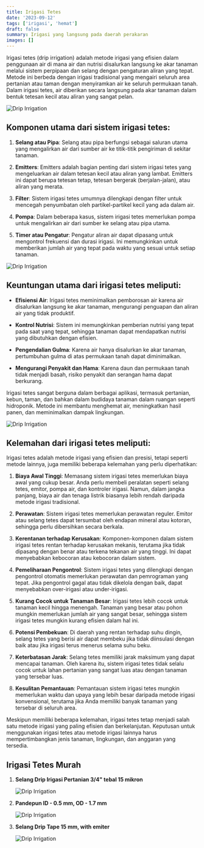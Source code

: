 ```yaml
---
title: Irigasi Tetes
date: '2023-09-12'
tags: ['irigasi', 'hemat']
draft: false
summary: Irigasi yang langsung pada daerah perakaran
images: []
---
```


Irigasi tetes (drip irrigation) adalah metode irigasi yang efisien dalam penggunaan air di mana air dan nutrisi disalurkan langsung ke akar tanaman melalui sistem perpipaan dan selang dengan pengaturan aliran yang tepat. Metode ini berbeda dengan irigasi tradisional yang mengairi seluruh area pertanian atau taman dengan menyiramkan air ke seluruh permukaan tanah. Dalam irigasi tetes, air diberikan secara langsung pada akar tanaman dalam bentuk tetesan kecil atau aliran yang sangat pelan.

![Drip Irrigation](/static/images/drip/drip.jpg)

## Komponen utama dari sistem irigasi tetes:

1. **Selang atau Pipa**: Selang atau pipa berfungsi sebagai saluran utama yang mengalirkan air dari sumber air ke titik-titik pengiriman di sekitar tanaman.

2. **Emitters**: Emitters adalah bagian penting dari sistem irigasi tetes yang mengeluarkan air dalam tetesan kecil atau aliran yang lambat. Emitters ini dapat berupa tetesan tetap, tetesan bergerak (berjalan-jalan), atau aliran yang merata.

3. **Filter**: Sistem irigasi tetes umumnya dilengkapi dengan filter untuk mencegah penyumbatan oleh partikel-partikel kecil yang ada dalam air.

4. **Pompa**: Dalam beberapa kasus, sistem irigasi tetes memerlukan pompa untuk mengalirkan air dari sumber ke selang atau pipa utama.

5. **Timer atau Pengatur**: Pengatur aliran air dapat dipasang untuk mengontrol frekuensi dan durasi irigasi. Ini memungkinkan untuk memberikan jumlah air yang tepat pada waktu yang sesuai untuk setiap tanaman.

![Drip Irrigation](/static/images/drip/drip1.jpg)

## Keuntungan utama dari irigasi tetes meliputi:

- **Efisiensi Air**: Irigasi tetes meminimalkan pemborosan air karena air disalurkan langsung ke akar tanaman, mengurangi penguapan dan aliran air yang tidak produktif.

- **Kontrol Nutrisi**: Sistem ini memungkinkan pemberian nutrisi yang tepat pada saat yang tepat, sehingga tanaman dapat mendapatkan nutrisi yang dibutuhkan dengan efisien.

- **Pengendalian Gulma**: Karena air hanya disalurkan ke akar tanaman, pertumbuhan gulma di atas permukaan tanah dapat diminimalkan.

- **Mengurangi Penyakit dan Hama**: Karena daun dan permukaan tanah tidak menjadi basah, risiko penyakit dan serangan hama dapat berkurang.

Irigasi tetes sangat berguna dalam berbagai aplikasi, termasuk pertanian, kebun, taman, dan bahkan dalam budidaya tanaman dalam ruangan seperti hidroponik. Metode ini membantu menghemat air, meningkatkan hasil panen, dan meminimalkan dampak lingkungan.

![Drip Irrigation](/static/images/drip/drip2.jpg)

## Kelemahan dari irigasi tetes meliputi:

Irigasi tetes adalah metode irigasi yang efisien dan presisi, tetapi seperti metode lainnya, juga memiliki beberapa kelemahan yang perlu diperhatikan:

1. **Biaya Awal Tinggi**: Memasang sistem irigasi tetes memerlukan biaya awal yang cukup besar. Anda perlu membeli peralatan seperti selang tetes, emitor, pompa air, dan kontroler irigasi. Namun, dalam jangka panjang, biaya air dan tenaga listrik biasanya lebih rendah daripada metode irigasi tradisional.

2. **Perawatan**: Sistem irigasi tetes memerlukan perawatan reguler. Emitor atau selang tetes dapat tersumbat oleh endapan mineral atau kotoran, sehingga perlu dibersihkan secara berkala.

3. **Kerentanan terhadap Kerusakan**: Komponen-komponen dalam sistem irigasi tetes rentan terhadap kerusakan mekanis, terutama jika tidak dipasang dengan benar atau terkena tekanan air yang tinggi. Ini dapat menyebabkan kebocoran atau kebocoran dalam sistem.

4. **Pemeliharaan Pengontrol**: Sistem irigasi tetes yang dilengkapi dengan pengontrol otomatis memerlukan perawatan dan pemrograman yang tepat. Jika pengontrol gagal atau tidak dikelola dengan baik, dapat menyebabkan over-irigasi atau under-irigasi.

5. **Kurang Cocok untuk Tanaman Besar**: Irigasi tetes lebih cocok untuk tanaman kecil hingga menengah. Tanaman yang besar atau pohon mungkin memerlukan jumlah air yang sangat besar, sehingga sistem irigasi tetes mungkin kurang efisien dalam hal ini.

6. **Potensi Pembekuan**: Di daerah yang rentan terhadap suhu dingin, selang tetes yang berisi air dapat membeku jika tidak diinsulasi dengan baik atau jika irigasi terus menerus selama suhu beku.

7. **Keterbatasan Jarak**: Selang tetes memiliki jarak maksimum yang dapat mencapai tanaman. Oleh karena itu, sistem irigasi tetes tidak selalu cocok untuk lahan pertanian yang sangat luas atau dengan tanaman yang tersebar luas.

8. **Kesulitan Pemantauan**: Pemantauan sistem irigasi tetes mungkin memerlukan waktu dan upaya yang lebih besar daripada metode irigasi konvensional, terutama jika Anda memiliki banyak tanaman yang tersebar di seluruh area.

Meskipun memiliki beberapa kelemahan, irigasi tetes tetap menjadi salah satu metode irigasi yang paling efisien dan berkelanjutan. Keputusan untuk menggunakan irigasi tetes atau metode irigasi lainnya harus mempertimbangkan jenis tanaman, lingkungan, dan anggaran yang tersedia.

## Irigasi Tetes Murah

1. **Selang Drip Irigasi Pertanian 3/4" tebal 15 mikron**

   ![Drip Irrigation](/static/images/drip/drip4.jpg)

2. **Pandepun ID - 0.5 mm, OD - 1.7 mm**

   ![Drip Irrigation](/static/images/drip/drip3.jpg)

3. **Selang Drip Tape 15 mm, with emiter**

   ![Drip Irrigation](/static/images/drip/drip4.jpg)
